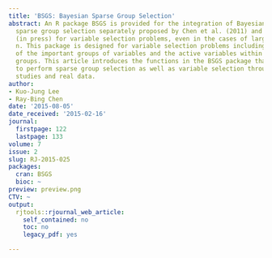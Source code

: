 ```yaml
---
title: 'BSGS: Bayesian Sparse Group Selection'
abstract: An R package BSGS is provided for the integration of Bayesian variable and
  sparse group selection separately proposed by Chen et al. (2011) and Chen et al.
  (in press) for variable selection problems, even in the cases of large p and small
  n. This package is designed for variable selection problems including the identification
  of the important groups of variables and the active variables within the important
  groups. This article introduces the functions in the BSGS package that can be used
  to perform sparse group selection as well as variable selection through simulation
  studies and real data.
author:
- Kuo-Jung Lee
- Ray-Bing Chen
date: '2015-08-05'
date_received: '2015-02-16'
journal:
  firstpage: 122
  lastpage: 133
volume: 7
issue: 2
slug: RJ-2015-025
packages:
  cran: BSGS
  bioc: ~
preview: preview.png
CTV: ~
output:
  rjtools::rjournal_web_article:
    self_contained: no
    toc: no
    legacy_pdf: yes

---
```

